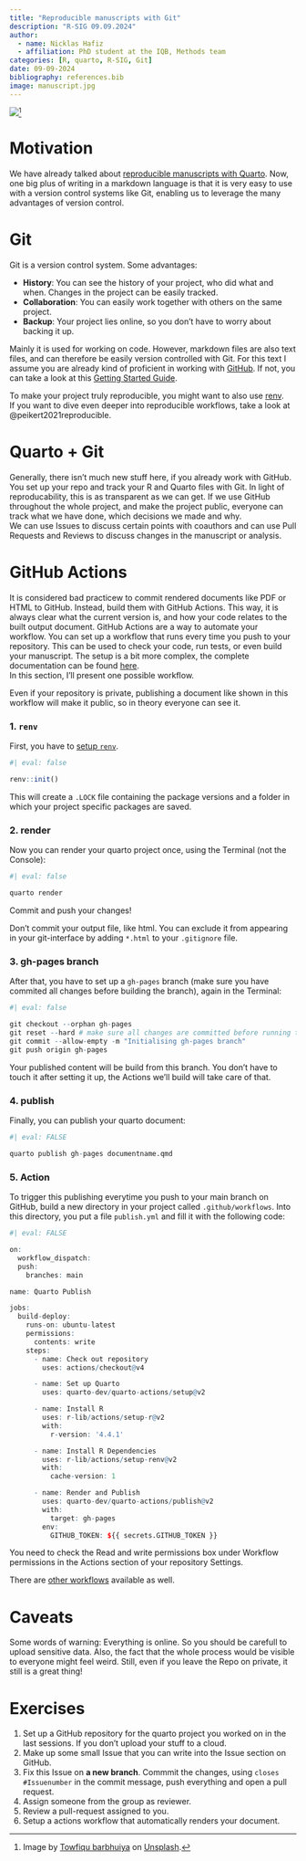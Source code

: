 ```yaml
---
title: "Reproducible manuscripts with Git"
description: "R-SIG 09.09.2024"
author: 
  - name: Nicklas Hafiz
  - affiliation: PhD student at the IQB, Methods team
categories: [R, quarto, R-SIG, Git]
date: 09-09-2024
bibliography: references.bib
image: manuscript.jpg
---
```


![](manuscript.jpg)[^1]

[^1]: Image by [Towfiqu barbhuiya](https://unsplash.com/de/@towfiqu999999?utm_content=creditCopyText&utm_medium=referral&utm_source=unsplash) on [Unsplash](https://unsplash.com/de/fotos/eine-nahaufnahme-eines-papierstapels-auf-einem-tisch-KKHs1e2yiwc?utm_content=creditCopyText&utm_medium=referral&utm_source=unsplash).

# Motivation

We have already talked about [reproducible manuscripts with Quarto](https://iqb-research.github.io/IQB-Methods/docs/r_sig/24_07_15_quarto_1/). Now, one big plus of writing in a markdown language is that it is very easy to use with a version control systems like Git, enabling us to leverage the many advantages of version control.

# Git

Git is a version control system. Some advantages:

-   **History**: You can see the history of your project, who did what and when. Changes in the project can be easily tracked.
-   **Collaboration**: You can easily work together with others on the same project.
-   **Backup**: Your project lies online, so you don't have to worry about backing it up.

Mainly it is used for working on code. However, markdown files are also text files, and can therefore be easily version controlled with Git. For this text I assume you are already kind of proficient in working with [GitHub](https://github.com/). If not, you can take a look at this [Getting Started Guide](https://docs.github.com/en/get-started/start-your-journey/hello-world).

::: callout-tip
To make your project truly reproducible, you might want to also use [renv](https://iqb-research.github.io/IQB-Methods/docs/r_sig/23_11_06_renv/).\
If you want to dive even deeper into reproducible workflows, take a look at @peikert2021reproducible.
:::

# Quarto + Git

Generally, there isn't much new stuff here, if you already work with GitHub. You set up your repo and track your R and Quarto files with Git. In light of reproducability, this is as transparent as we can get. If we use GitHub throughout the whole project, and make the project public, everyone can track what we have done, which decisions we made and why.\
We can use Issues to discuss certain points with coauthors and can use Pull Requests and Reviews to discuss changes in the manuscript or analysis.

# GitHub Actions

It is considered bad practicew to commit rendered documents like PDF or HTML to GitHub. Instead, build them with GitHub Actions. This way, it is always clear what the current version is, and how your code relates to the built output document. GitHub Actions are a way to automate your workflow. You can set up a workflow that runs every time you push to your repository. This can be used to check your code, run tests, or even build your manuscript. The setup is a bit more complex, the complete documentation can be found [here](https://quarto.org/docs/publishing/github-pages.html).\
In this section, I'll present one possible workflow.

::: callout-warning
Even if your repository is private, publishing a document like shown in this workflow will make it public, so in theory everyone can see it.
:::

### 1. `renv`

First, you have to [setup `renv`](https://iqb-research.github.io/IQB-Methods/docs/r_sig/23_11_06_renv/).

```r
#| eval: false

renv::init()
```

This will create a `.LOCK` file containing the package versions and a folder in which your project specific packages are saved. 

### 2. render

Now you can render your quarto project once, using the Terminal (not the Console):

```r
#| eval: false

quarto render
```

Commit and push your changes!

::: {callout-tip}
Don't commit your output file, like html. You can exclude it from appearing in your git-interface by adding `*.html` to your `.gitignore` file.
:::

### 3. gh-pages branch

After that, you have to set up a `gh-pages` branch (make sure you have commited all changes before building the branch), again in the Terminal:

```r
#| eval: false

git checkout --orphan gh-pages
git reset --hard # make sure all changes are committed before running this!
git commit --allow-empty -m "Initialising gh-pages branch"
git push origin gh-pages
```

Your published content will be build from this branch. You don't have to touch it after setting it up, the Actions we'll build will take care of that.

### 4. publish

Finally, you can publish your quarto document:

```r
#| eval: FALSE

quarto publish gh-pages documentname.qmd
```

### 5. Action

To trigger this publishing everytime you push to your main branch on GitHub, build a new directory in your project called `.github/workflows`. Into this directory, you put a file `publish.yml` and fill it with the following code:

```r
#| eval: FALSE

on:
  workflow_dispatch:
  push:
    branches: main

name: Quarto Publish

jobs:
  build-deploy:
    runs-on: ubuntu-latest
    permissions:
      contents: write
    steps:
      - name: Check out repository
        uses: actions/checkout@v4

      - name: Set up Quarto
        uses: quarto-dev/quarto-actions/setup@v2

      - name: Install R
        uses: r-lib/actions/setup-r@v2
        with:
          r-version: '4.4.1'

      - name: Install R Dependencies
        uses: r-lib/actions/setup-renv@v2
        with:
          cache-version: 1

      - name: Render and Publish
        uses: quarto-dev/quarto-actions/publish@v2
        with:
          target: gh-pages
        env:
          GITHUB_TOKEN: ${{ secrets.GITHUB_TOKEN }}
```

::: callout-important
You need to check the Read and write permissions box under Workflow permissions in the Actions section of your repository Settings.
:::

::: callout-note
There are [other workflows](https://quarto.org/docs/publishing/github-pages.html#github-action) available as well. 
:::

# Caveats

Some words of warning: Everything is online. So you should be carefull to upload sensitive data. Also, the fact that the whole process would be visible to everyone might feel weird. Still, even if you leave the Repo on private, it still is a great thing!

# Exercises

1.  Set up a GitHub repository for the quarto project you worked on in the last sessions. If you don't upload your stuff to a cloud.
2.  Make up some small Issue that you can write into the Issue section on GitHub.
3.  Fix this Issue on **a new branch**. Commmit the changes, using `closes #Issuenumber` in the commit message, push everything and open a pull request.
4.  Assign someone from the group as reviewer.
5.  Review a pull-request assigned to you.
6.  Setup a actions workflow that automatically renders your document.
